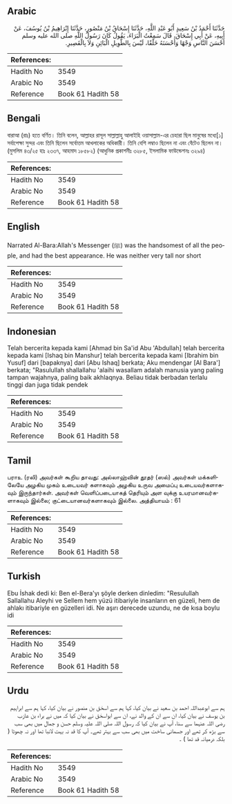 ## Arabic


<div dir="rtl" lang="ar" style={{fontSize:'larger',backgroundColor:'#f8f9fa',padding:20}}>
حَدَّثَنَا أَحْمَدُ بْنُ سَعِيدٍ أَبُو عَبْدِ اللَّهِ، حَدَّثَنَا إِسْحَاقُ بْنُ مَنْصُورٍ، حَدَّثَنَا إِبْرَاهِيمُ بْنُ يُوسُفَ، عَنْ أَبِيهِ، عَنْ أَبِي إِسْحَاقَ، قَالَ سَمِعْتُ الْبَرَاءَ، يَقُولُ كَانَ رَسُولُ اللَّهِ صلى الله عليه وسلم أَحْسَنَ النَّاسِ وَجْهًا وَأَحْسَنَهُ خَلْقًا، لَيْسَ بِالطَّوِيلِ الْبَائِنِ وَلاَ بِالْقَصِيرِ‏.‏
</div>
<div style={{backgroundColor:'#f8f9fa',padding:20, marginBottom: 10}}><table> <thead> <tr> <th>References:</th> <th></th> </tr> </thead> <tbody><tr><td>Hadith No</td><td>3549</td></tr><tr><td>Arabic No</td><td>3549</td></tr><tr><td>Reference</td><td>Book 61 Hadith 58</td></tr></tbody></table></div>

## Bengali


<div dir="ltr" lang="bn" style={{fontSize:'larger',backgroundColor:'#f8f9fa',padding:20}}>
বারাআ (রাঃ) হতে বর্ণিত। তিনি বলেন, আল্লাহর রাসূল সাল্লাল্লাহু আলাইহি ওয়াসাল্লাম-এর চেহারা ছিল মানুষের মধ্যে[১] সর্বাপেক্ষা সুন্দর এবং তিনি ছিলেন সর্বোত্তম আখলাকের অধিকারী। তিনি বেশি লম্বাও ছিলেন না এবং বেঁটেও ছিলেন না। (মুসলিম ৪৩/২৫ হাঃ ২৩৩৭, আহমাদ ১৮৫৮২) (আধুনিক প্রকাশনীঃ ৩২৮৫, ইসলামিক ফাউন্ডেশনঃ ৩২৯৪)
</div>
<div style={{backgroundColor:'#f8f9fa',padding:20, marginBottom: 10}}><table> <thead> <tr> <th>References:</th> <th></th> </tr> </thead> <tbody><tr><td>Hadith No</td><td>3549</td></tr><tr><td>Arabic No</td><td>3549</td></tr><tr><td>Reference</td><td>Book 61 Hadith 58</td></tr></tbody></table></div>

## English


<div dir="ltr" lang="en" style={{fontSize:'larger',backgroundColor:'#f8f9fa',padding:20}}>
Narrated Al-Bara:Allah's Messenger (ﷺ) was the handsomest of all the people, and had the best appearance. He was neither very tall nor short
</div>
<div style={{backgroundColor:'#f8f9fa',padding:20, marginBottom: 10}}><table> <thead> <tr> <th>References:</th> <th></th> </tr> </thead> <tbody><tr><td>Hadith No</td><td>3549</td></tr><tr><td>Arabic No</td><td>3549</td></tr><tr><td>Reference</td><td>Book 61 Hadith 58</td></tr></tbody></table></div>

## Indonesian


<div dir="ltr" lang="id" style={{fontSize:'larger',backgroundColor:'#f8f9fa',padding:20}}>
Telah bercerita kepada kami [Ahmad bin Sa'id Abu 'Abdullah] telah bercerita kepada kami [Ishaq bin Manshur] telah bercerita kepada kami [Ibrahim bin Yusuf] dari [bapaknya] dari [Abu Ishaq] berkata; Aku mendengar [Al Bara'] berkata; "Rasulullah shallallahu 'alaihi wasallam adalah manusia yang paling tampan wajahnya, paling baik akhlaqnya. Beliau tidak berbadan terlalu tinggi dan juga tidak pendek
</div>
<div style={{backgroundColor:'#f8f9fa',padding:20, marginBottom: 10}}><table> <thead> <tr> <th>References:</th> <th></th> </tr> </thead> <tbody><tr><td>Hadith No</td><td>3549</td></tr><tr><td>Arabic No</td><td>3549</td></tr><tr><td>Reference</td><td>Book 61 Hadith 58</td></tr></tbody></table></div>

## Tamil


<div dir="ltr" lang="ta" style={{fontSize:'larger',backgroundColor:'#f8f9fa',padding:20}}>
பராஉ (ரலி) அவர்கள் கூறிய தாவது: அல்லாஹ்வின் தூதர் (ஸல்) அவர்கள் மக்களிலேயே அழகிய முகம் உடையவர் களாகவும் அழகிய உருவ அமைப்பு உடையவர்களாகவும் இருந்தார்கள். அவர்கள் வெளிப்படையாகத் தெரியும் அள வுக்கு உயரமானவர்களாகவும் இல்லை; குட்டையானவர்களாகவும் இல்லை. அத்தியாயம் : 61
</div>
<div style={{backgroundColor:'#f8f9fa',padding:20, marginBottom: 10}}><table> <thead> <tr> <th>References:</th> <th></th> </tr> </thead> <tbody><tr><td>Hadith No</td><td>3549</td></tr><tr><td>Arabic No</td><td>3549</td></tr><tr><td>Reference</td><td>Book 61 Hadith 58</td></tr></tbody></table></div>

## Turkish


<div dir="ltr" lang="tr" style={{fontSize:'larger',backgroundColor:'#f8f9fa',padding:20}}>
Ebu İshak dedi ki: Ben el-Bera'yı şöyle derken dinledim: "Resulullah Sallallahu Aleyhi ve Sellem hem yüzü itibariyle insanların en güzeli, hem de ahlakı itibariyle en güzelleri idi. Ne aşırı derecede uzundu, ne de kısa boylu idi
</div>
<div style={{backgroundColor:'#f8f9fa',padding:20, marginBottom: 10}}><table> <thead> <tr> <th>References:</th> <th></th> </tr> </thead> <tbody><tr><td>Hadith No</td><td>3549</td></tr><tr><td>Arabic No</td><td>3549</td></tr><tr><td>Reference</td><td>Book 61 Hadith 58</td></tr></tbody></table></div>

## Urdu


<div dir="rtl" lang="ur" style={{fontSize:'larger',backgroundColor:'#f8f9fa',padding:20}}>
ہم سے ابوعبداللہ احمد بن سعید نے بیان کیا، کہا ہم سے اسحٰق بن منصور نے بیان کیا، کہا ہم سے ابراہیم بن یوسف نے بیان کیا، ان سے ان کے والد نے، ان سے ابواسحٰق نے بیان کیا کہ میں نے براء بن عازب رضی اللہ عنہما سے سنا، آپ نے بیان کیا کہ رسول اللہ صلی اللہ علیہ وسلم حسن و جمال میں بھی سب سے بڑھ کر تھے اور جسمانی ساخت میں بھی سب سے بہتر تھے۔ آپ کا قد نہ بہت لانبا تھا اور نہ چھوٹا ( بلکہ درمیانہ قد تھا ) ۔
</div>
<div style={{backgroundColor:'#f8f9fa',padding:20, marginBottom: 10}}><table> <thead> <tr> <th>References:</th> <th></th> </tr> </thead> <tbody><tr><td>Hadith No</td><td>3549</td></tr><tr><td>Arabic No</td><td>3549</td></tr><tr><td>Reference</td><td>Book 61 Hadith 58</td></tr></tbody></table></div>